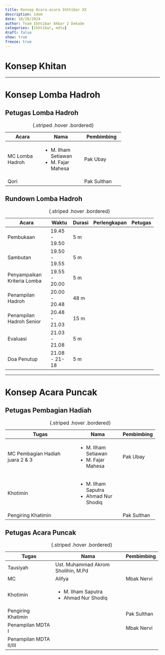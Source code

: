 ```yaml
---
title: Konsep Acara-acara Ikhtibar XX
description: idem
date: 10/20/2024
author: Team Ikhtibar Akbar 2 Dekade
categories: [ikhtibar, mdta]
draft: false
show: true
freeze: true
---
```


# Konsep Khitan

----------

# Konsep Lomba Hadroh

## Petugas Lomba Hadroh
+-----------------+---------------------+-------------+
| Acara           | Nama                | Pembimbing  |
+=================+=====================+=============+
| MC Lomba Hadroh | * M. Ilham Setiawan | Pak Ubay    |
|                 | * M. Fajar Mahesa   |             |
+-----------------+---------------------+-------------+
| Qori            |                     | Pak Sulthan |
+-----------------+---------------------+-------------+
: {.striped .hover .bordered}

## Rundown Lomba Hadroh
+-----------------------------+---------------+--------+--------------+---------+
| Acara                       | Waktu         | Durasi | Perlengkapan | Petugas |
+=============================+===============+========+==============+=========+
| Pembukaan                   | 19.45 - 19.50 | 5 m    |              |         |
+-----------------------------+---------------+--------+--------------+---------+
| Sambutan                    | 19.50 - 19.55 | 5 m    |              |         |
+-----------------------------+---------------+--------+--------------+---------+
| Penyampaikan Kriteria Lomba | 19.55 - 20.00 | 5 m    |              |         |
+-----------------------------+---------------+--------+--------------+---------+
| Penampilan Hadroh           | 20.00 - 20.48 | 48 m   |              |         |
+-----------------------------+---------------+--------+--------------+---------+
| Penampilan Hadroh Senior    | 20.48 - 21.03 | 15 m   |              |         |
+-----------------------------+---------------+--------+--------------+---------+
| Evaluasi                    | 21.03 - 21.08 | 5 m    |              |         |
+-----------------------------+---------------+--------+--------------+---------+
| Doa Penutup                 | 21.08 - 21-18 | 5 m    |              |         |
+-----------------------------+---------------+--------+--------------+---------+
: {.striped .hover .bordered}

----------

# Konsep Acara Puncak

## Petugas Pembagian Hadiah

+---------------------------------+---------------------+-------------+
| Tugas                           | Nama                | Pembimbing  |
+=================================+=====================+=============+
| MC Pembagian Hadiah juara 2 & 3 | * M. Ilham Setiawan | Pak Ubay    |
|                                 | * M. Fajar Mahesa   |             |
+---------------------------------+---------------------+-------------+
| Khotimin                        | * M. Ilham Saputra  |             |
|                                 | * Ahmad Nur Shodiq  |             |
+---------------------------------+---------------------+-------------+
| Pengiring Khatimin              |                     | Pak Sulthan |
+---------------------------------+---------------------+-------------+
: {.striped .hover .bordered}

## Petugas Acara Puncak
+------------------------+------------------------------------+-------------+
| Tugas                  | Nama                               | Pembimbing  |
+========================+====================================+=============+
| Tausiyah               | Ust. Muhammad Akrom Sholihin, M.Pd |             |
+------------------------+------------------------------------+-------------+
| MC                     | Alifya                             | Mbak Nervi  |
+------------------------+------------------------------------+-------------+
| Khotimin               | * M. Ilham Saputra                 |             |
|                        | * Ahmad Nur Shodiq                 |             |
+------------------------+------------------------------------+-------------+
| Pengiring Khatimin     |                                    | Pak Sulthan |
+------------------------+------------------------------------+-------------+
| Penampilan MDTA I      |                                    | Mbak Nervi  |
+------------------------+------------------------------------+-------------+
| Penampilan MDTA II/III |                                    |             |
+------------------------+------------------------------------+-------------+
: {.striped .hover .bordered}
